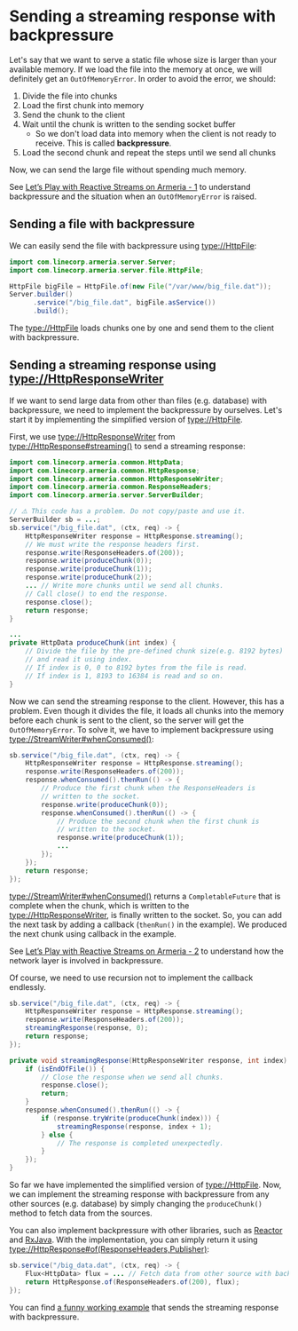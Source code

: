 # Sending a streaming response with backpressure

Let's say that we want to serve a static file whose size is larger than your available memory.
If we load the file into the memory at once, we will definitely get an `OutOfMemoryError`.
In order to avoid the error, we should:
1. Divide the file into chunks
2. Load the first chunk into memory
3. Send the chunk to the client
4. Wait until the chunk is written to the sending socket buffer
   - So we don't load data into memory when the client is not ready to receive. This is called __backpressure__.
5. Load the second chunk and repeat the steps until we send all chunks

Now, we can send the large file without spending much memory.

<Tip>

See [Let’s Play with Reactive Streams on Armeria - 1](https://engineering.linecorp.com/en/blog/reactive-streams-armeria-1/)
to understand backpressure and the situation when an `OutOfMemoryError` is raised.

</Tip>

## Sending a file with backpressure

We can easily send the file with backpressure using <type://HttpFile>:
```java
import com.linecorp.armeria.server.Server;
import com.linecorp.armeria.server.file.HttpFile;

HttpFile bigFile = HttpFile.of(new File("/var/www/big_file.dat"));
Server.builder()
      .service("/big_file.dat", bigFile.asService())
      .build();
```
The <type://HttpFile> loads chunks one by one and send them to the client with backpressure.

## Sending a streaming response using <type://HttpResponseWriter>

If we want to send large data from other than files (e.g. database) with backpressure, we need to implement
the backpressure by ourselves. Let's start it by implementing the simplified version of <type://HttpFile>.

First, we use <type://HttpResponseWriter> from <type://HttpResponse#streaming()> to send a streaming response:
```java
import com.linecorp.armeria.common.HttpData;
import com.linecorp.armeria.common.HttpResponse;
import com.linecorp.armeria.common.HttpResponseWriter;
import com.linecorp.armeria.common.ResponseHeaders;
import com.linecorp.armeria.server.ServerBuilder;

// ⚠️ This code has a problem. Do not copy/paste and use it.
ServerBuilder sb = ...;
sb.service("/big_file.dat", (ctx, req) -> {
    HttpResponseWriter response = HttpResponse.streaming();
    // We must write the response headers first.
    response.write(ResponseHeaders.of(200));
    response.write(produceChunk(0));
    response.write(produceChunk(1));
    response.write(produceChunk(2));
    ... // Write more chunks until we send all chunks.
    // Call close() to end the response.
    response.close();
    return response;
}

...
private HttpData produceChunk(int index) {
    // Divide the file by the pre-defined chunk size(e.g. 8192 bytes)
    // and read it using index.
    // If index is 0, 0 to 8192 bytes from the file is read.
    // If index is 1, 8193 to 16384 is read and so on.
}
```
Now we can send the streaming response to the client. However, this has a problem. Even though it divides
the file, it loads all chunks into the memory before each chunk is sent to the client,
so the server will get the `OutOfMemoryError`. To solve it, we have to implement backpressure using
<type://StreamWriter#whenConsumed()>:
```java
sb.service("/big_file.dat", (ctx, req) -> {
    HttpResponseWriter response = HttpResponse.streaming();
    response.write(ResponseHeaders.of(200));
    response.whenConsumed().thenRun(() -> {
        // Produce the first chunk when the ResponseHeaders is
        // written to the socket.
        response.write(produceChunk(0));
        response.whenConsumed().thenRun(() -> {
            // Produce the second chunk when the first chunk is
            // written to the socket.
            response.write(produceChunk(1));
            ...
        });
    });
    return response;
});
```

<type://StreamWriter#whenConsumed()> returns a `CompletableFuture` that is complete when the chunk,
which is written to the <type://HttpResponseWriter>, is finally written to the socket. So, you can add
the next task by adding a callback (`thenRun()` in the example). We produced the next chunk using callback
in the example.

<Tip>

See [Let’s Play with Reactive Streams on Armeria - 2](https://engineering.linecorp.com/en/blog/reactive-streams-armeria-2/)
to understand how the network layer is involved in backpressure.

</Tip>

Of course, we need to use recursion not to implement the callback endlessly.
```java
sb.service("/big_file.dat", (ctx, req) -> {
    HttpResponseWriter response = HttpResponse.streaming();
    response.write(ResponseHeaders.of(200));
    streamingResponse(response, 0);
    return response;
});

private void streamingResponse(HttpResponseWriter response, int index) {
    if (isEndOfFile()) {
        // Close the response when we send all chunks.
        response.close();
        return;
    }
    response.whenConsumed().thenRun(() -> {
        if (response.tryWrite(produceChunk(index))) {
            streamingResponse(response, index + 1);
        } else {
            // The response is completed unexpectedly.
        }
    });
}
```
So far we have implemented the simplified version of <type://HttpFile>. Now, we can implement the streaming
response with backpressure from any other sources (e.g. database) by simply changing the `produceChunk()`
method to fetch data from the sources.

You can also implement backpressure with other libraries, such as [Reactor](https://projectreactor.io) and
[RxJava](https://github.com/ReactiveX/RxJava). With the implementation, you can simply return it using
<type://HttpResponse#of(ResponseHeaders,Publisher)>:
```java
sb.service("/big_data.dat", (ctx, req) -> {
    Flux<HttpData> flux = ... // Fetch data from other source with backpressure.
    return HttpResponse.of(ResponseHeaders.of(200), flux);
});
```

<Tip>

You can find [a funny working example](https://github.com/line/armeria-examples/blob/master/proxy-server/src/main/java/example/armeria/proxy/AnimationService.java)
that sends the streaming response with backpressure.

</Tip>
